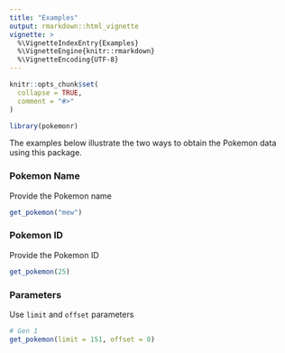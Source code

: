 ```yaml
---
title: "Examples"
output: rmarkdown::html_vignette
vignette: >
  %\VignetteIndexEntry{Examples}
  %\VignetteEngine{knitr::rmarkdown}
  %\VignetteEncoding{UTF-8}
---
```


```r
knitr::opts_chunk$set(
  collapse = TRUE,
  comment = "#>"
)
```

```r
library(pokemonr)
```


The examples below illustrate the two ways to obtain the Pokemon data using this package.

### Pokemon Name

Provide the Pokemon name

```r
get_pokemon("mew")
```

### Pokemon ID

Provide the Pokemon ID

```r
get_pokemon(25)
```

### Parameters

Use `limit` and `offset` parameters

```r
# Gen 1
get_pokemon(limit = 151, offset = 0)
```
